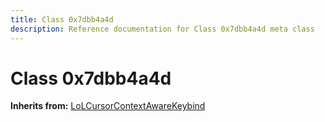 ```yaml
---
title: Class 0x7dbb4a4d
description: Reference documentation for Class 0x7dbb4a4d meta class
---
```



# Class 0x7dbb4a4d

**Inherits from:** [LoLCursorContextAwareKeybind](/classes/lolcursorcontextawarekeybind)

<ClassDetails file="/db/classes/0x7dbb4a4d.43574a6bf85f.json" />
